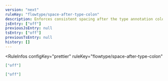 ```yaml
---
version: "next"
ruleKey: "flowtype/space-after-type-colon"
description: Enforces consistent spacing after the type annotation colon
jsEntry: ["off"]
previousJsEntry: null
tsEntry: ["off"]
previousTsEntry: null
history: []
---
```


<RuleInfos 
  configKey="prettier" 
  ruleKey="flowtype/space-after-type-colon" 
>

```json
["off"]
```

```json
["off"]
```

</RuleInfos>
